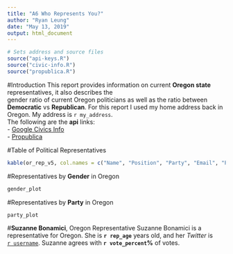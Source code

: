 ```yaml
---
title: "A6 Who Represents You?"
author: "Ryan Leung"
date: "May 13, 2019"
output: html_document
---
```


```r
# Sets address and source files
source("api-keys.R")
source("civic-info.R")
source("propublica.R")
```
#Introduction
This report provides information on current **Oregon state** representatives, it also describes the  
gender ratio of current Oregon politicians as well as the ratio between **Democratic** vs   **Republican**. For this report I used my home address back in Oregon. My address is `r my_address`.  
The following are the **api** links:  
- [Google Civics Info](`r civic_uri`)  
- [Propublica](`r end_point_pub`)

#Table of Political Representatives
```r
kable(or_rep_v5, col.names = c("Name", "Position", "Party", "Email", "Phone", "Photo"))
```

#Representatives by **Gender** in Oregon
```r
gender_plot
```

#Representatives by **Party** in Oregon
```r
party_plot
```

#**Suzanne Bonamici**, Oregon Representative
Suzanne Bonamici is a representative for Oregon. She is **`r rep_age`** years old, and her _Twitter_ is  
[`r username`](`r twitter`). Suzanne agrees with **`r vote_percent`%** of votes.